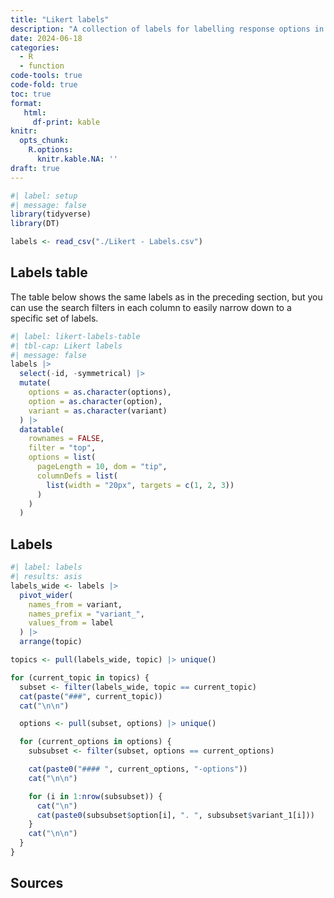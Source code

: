 ```yaml
---
title: "Likert labels"
description: "A collection of labels for labelling response options in Likert-type questions."
date: 2024-06-18
categories:
  - R
  - function
code-tools: true
code-fold: true
toc: true
format: 
   html:
     df-print: kable
knitr:
  opts_chunk: 
    R.options:
      knitr.kable.NA: ''
draft: true
---
```


```r
#| label: setup
#| message: false
library(tidyverse)
library(DT)

labels <- read_csv("./Likert - Labels.csv")
```

## Labels table

The table below shows the same labels as in the preceding section, but you can use the search filters in each column to easily narrow down to a specific set of labels.

```r
#| label: likert-labels-table
#| tbl-cap: Likert labels
#| message: false
labels |>
  select(-id, -symmetrical) |>
  mutate(
    options = as.character(options),
    option = as.character(option),
    variant = as.character(variant)
  ) |>
  datatable(
    rownames = FALSE,
    filter = "top",
    options = list(
      pageLength = 10, dom = "tip",
      columnDefs = list(
        list(width = "20px", targets = c(1, 2, 3))
      )
    )
  )
```

## Labels
```r
#| label: labels
#| results: asis
labels_wide <- labels |>
  pivot_wider(
    names_from = variant,
    names_prefix = "variant_",
    values_from = label
  ) |>
  arrange(topic)

topics <- pull(labels_wide, topic) |> unique()

for (current_topic in topics) {
  subset <- filter(labels_wide, topic == current_topic)
  cat(paste("###", current_topic))
  cat("\n\n")

  options <- pull(subset, options) |> unique()

  for (current_options in options) {
    subsubset <- filter(subset, options == current_options)

    cat(paste0("#### ", current_options, "-options"))
    cat("\n\n")

    for (i in 1:nrow(subsubset)) {
      cat("\n")
      cat(paste0(subsubset$option[i], ". ", subsubset$variant_1[i]))
    }
    cat("\n\n")
  }
}
```

## Sources


